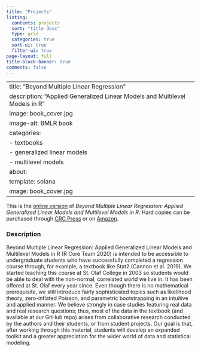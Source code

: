 ```yaml
---
title: "Projects"
listing:
  contents: projects
  sort: "title desc"
  type: grid
  categories: true
  sort-ui: true
  filter-ui: true
page-layout: full
title-block-banner: true
comments: false
---
```


---
title: "Beyond Multiple Linear Regression"
description: "Applied Generalized Linear Models and Multilevel Models in R"
image: book_cover.jpg
image-alt: BMLR book
categories:
  - textbooks
  - generalized linear models
  - multilevel models
about:
  template: solana
  image: book_cover.jpg
---

This is the [online version](https://bookdown.org/roback/bookdown-BeyondMLR/) of *Beyond Multiple Linear Regression: Applied Generalized Linear Models and Multilevel Models in R*. Hard copies can be purchased through [CRC Press](https://www.routledge.com/Beyond-Multiple-Linear-Regression-Applied-Generalized-Linear-Models-And/Roback-Legler/p/book/9781439885383) or on [Amazon](https://www.amazon.com/Generalized-Correlated-Methods-Chapman-Statistical/dp/1439885389).

### Description

Beyond Multiple Linear Regression: Applied Generalized Linear Models and Multilevel Models in R (R Core Team 2020) is intended to be accessible to undergraduate students who have successfully completed a regression course through, for example, a textbook like Stat2 (Cannon et al. 2019). We started teaching this course at St. Olaf College in 2003 so students would be able to deal with the non-normal, correlated world we live in. It has been offered at St. Olaf every year since. Even though there is no mathematical prerequisite, we still introduce fairly sophisticated topics such as likelihood theory, zero-inflated Poisson, and parametric bootstrapping in an intuitive and applied manner. We believe strongly in case studies featuring real data and real research questions; thus, most of the data in the textbook (and available at our GitHub repo) arises from collaborative research conducted by the authors and their students, or from student projects. Our goal is that, after working through this material, students will develop an expanded toolkit and a greater appreciation for the wider world of data and statistical modeling.
